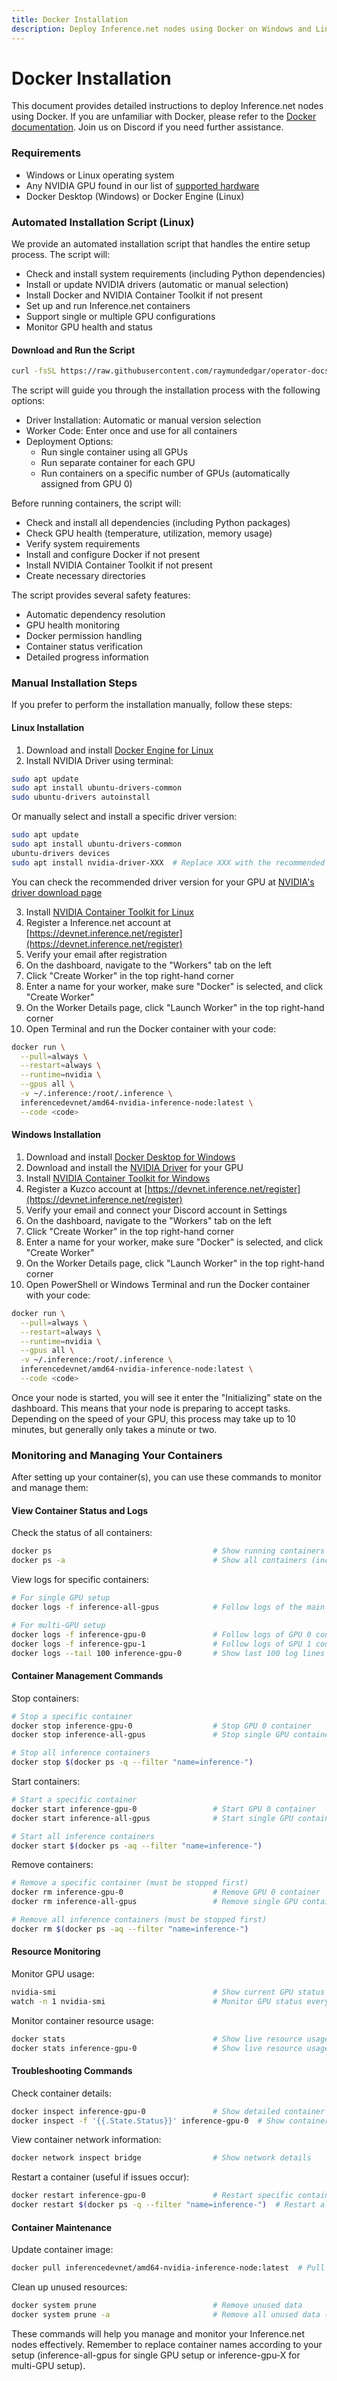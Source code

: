```yaml
---
title: Docker Installation
description: Deploy Inference.net nodes using Docker on Windows and Linux
---
```


# Docker Installation

This document provides detailed instructions to deploy Inference.net nodes using Docker. If you are unfamiliar with Docker, please refer to the [Docker documentation](https://docs.docker.com/get-started/). Join us on Discord if you need further assistance.

### Requirements
 - Windows or Linux operating system
 - Any NVIDIA GPU found in our list of [supported hardware](/getting-started/hardware)
 - Docker Desktop (Windows) or Docker Engine (Linux)

### Automated Installation Script (Linux)

We provide an automated installation script that handles the entire setup process. The script will:
- Check and install system requirements (including Python dependencies)
- Install or update NVIDIA drivers (automatic or manual selection)
- Install Docker and NVIDIA Container Toolkit if not present
- Set up and run Inference.net containers
- Support single or multiple GPU configurations
- Monitor GPU health and status

#### Download and Run the Script

```bash
curl -fsSL https://raw.githubusercontent.com/raymundedgar/operator-docs/refs/heads/main/scripts/setup-inference.sh | bash
```

The script will guide you through the installation process with the following options:
- Driver Installation: Automatic or manual version selection
- Worker Code: Enter once and use for all containers
- Deployment Options:
  - Run single container using all GPUs
  - Run separate container for each GPU
  - Run containers on a specific number of GPUs (automatically assigned from GPU 0)

Before running containers, the script will:
- Check and install all dependencies (including Python packages)
- Check GPU health (temperature, utilization, memory usage)
- Verify system requirements
- Install and configure Docker if not present
- Install NVIDIA Container Toolkit if not present
- Create necessary directories

The script provides several safety features:
- Automatic dependency resolution
- GPU health monitoring
- Docker permission handling
- Container status verification
- Detailed progress information

### Manual Installation Steps

If you prefer to perform the installation manually, follow these steps:

#### Linux Installation
1. Download and install [Docker Engine for Linux](https://docs.docker.com/engine/install/ubuntu/)
2. Install NVIDIA Driver using terminal:
```bash
sudo apt update
sudo apt install ubuntu-drivers-common
sudo ubuntu-drivers autoinstall
```

Or manually select and install a specific driver version:
```bash
sudo apt update
sudo apt install ubuntu-drivers-common
ubuntu-drivers devices
sudo apt install nvidia-driver-XXX  # Replace XXX with the recommended version number
```
   You can check the recommended driver version for your GPU at [NVIDIA's driver download page](https://www.nvidia.com/download/index.aspx)

3. Install [NVIDIA Container Toolkit for Linux](https://docs.nvidia.com/datacenter/cloud-native/container-toolkit/install-guide.html#docker)
4. Register a Inference.net account at [https://devnet.inference.net/register](https://devnet.inference.net/register)
5. Verify your email after registration
6. On the dashboard, navigate to the "Workers" tab on the left
7. Click "Create Worker" in the top right-hand corner
8. Enter a name for your worker, make sure "Docker" is selected, and click "Create Worker"
9. On the Worker Details page, click "Launch Worker" in the top right-hand corner
10. Open Terminal and run the Docker container with your code:
```bash
docker run \
  --pull=always \
  --restart=always \
  --runtime=nvidia \
  --gpus all \
  -v ~/.inference:/root/.inference \
  inferencedevnet/amd64-nvidia-inference-node:latest \
  --code <code>
```

#### Windows Installation
1. Download and install [Docker Desktop for Windows](https://www.docker.com/products/docker-desktop)
2. Download and install the [NVIDIA Driver](https://www.nvidia.com/download/index.aspx) for your GPU
3. Install [NVIDIA Container Toolkit for Windows](https://docs.nvidia.com/datacenter/cloud-native/container-toolkit/install-guide.html#docker)
4. Register a Kuzco account at [https://devnet.inference.net/register](https://devnet.inference.net/register)
5. Verify your email and connect your Discord account in Settings
6. On the dashboard, navigate to the "Workers" tab on the left
7. Click "Create Worker" in the top right-hand corner
8. Enter a name for your worker, make sure "Docker" is selected, and click "Create Worker"
9. On the Worker Details page, click "Launch Worker" in the top right-hand corner
10. Open PowerShell or Windows Terminal and run the Docker container with your code:
```bash
docker run \
  --pull=always \
  --restart=always \
  --runtime=nvidia \
  --gpus all \
  -v ~/.inference:/root/.inference \
  inferencedevnet/amd64-nvidia-inference-node:latest \
  --code <code>
```

Once your node is started, you will see it enter the "Initializing" state on the dashboard. This means that your node is preparing to accept tasks. Depending on the speed of your GPU, this process may take up to 10 minutes, but generally only takes a minute or two.

### Monitoring and Managing Your Containers

After setting up your container(s), you can use these commands to monitor and manage them:

#### View Container Status and Logs

Check the status of all containers:
```bash
docker ps                                    # Show running containers
docker ps -a                                 # Show all containers (including stopped)
```

View logs for specific containers:
```bash
# For single GPU setup
docker logs -f inference-all-gpus            # Follow logs of the main container

# For multi-GPU setup
docker logs -f inference-gpu-0               # Follow logs of GPU 0 container
docker logs -f inference-gpu-1               # Follow logs of GPU 1 container
docker logs --tail 100 inference-gpu-0       # Show last 100 log lines for GPU 0
```

#### Container Management Commands

Stop containers:
```bash
# Stop a specific container
docker stop inference-gpu-0                  # Stop GPU 0 container
docker stop inference-all-gpus               # Stop single GPU container

# Stop all inference containers
docker stop $(docker ps -q --filter "name=inference-")
```

Start containers:
```bash
# Start a specific container
docker start inference-gpu-0                 # Start GPU 0 container
docker start inference-all-gpus              # Start single GPU container

# Start all inference containers
docker start $(docker ps -aq --filter "name=inference-")
```

Remove containers:
```bash
# Remove a specific container (must be stopped first)
docker rm inference-gpu-0                    # Remove GPU 0 container
docker rm inference-all-gpus                 # Remove single GPU container

# Remove all inference containers (must be stopped first)
docker rm $(docker ps -aq --filter "name=inference-")
```

#### Resource Monitoring

Monitor GPU usage:
```bash
nvidia-smi                                   # Show current GPU status
watch -n 1 nvidia-smi                        # Monitor GPU status every second
```

Monitor container resource usage:
```bash
docker stats                                 # Show live resource usage for all containers
docker stats inference-gpu-0                 # Show live resource usage for specific container
```

#### Troubleshooting Commands

Check container details:
```bash
docker inspect inference-gpu-0               # Show detailed container information
docker inspect -f '{{.State.Status}}' inference-gpu-0  # Show container status
```

View container network information:
```bash
docker network inspect bridge                # Show network details
```

Restart a container (useful if issues occur):
```bash
docker restart inference-gpu-0               # Restart specific container
docker restart $(docker ps -q --filter "name=inference-")  # Restart all inference containers
```

#### Container Maintenance

Update container image:
```bash
docker pull inferencedevnet/amd64-nvidia-inference-node:latest  # Pull latest image
```

Clean up unused resources:
```bash
docker system prune                          # Remove unused data
docker system prune -a                       # Remove all unused data (including images)
```

These commands will help you manage and monitor your Inference.net nodes effectively. Remember to replace container names according to your setup (inference-all-gpus for single GPU setup or inference-gpu-X for multi-GPU setup).
